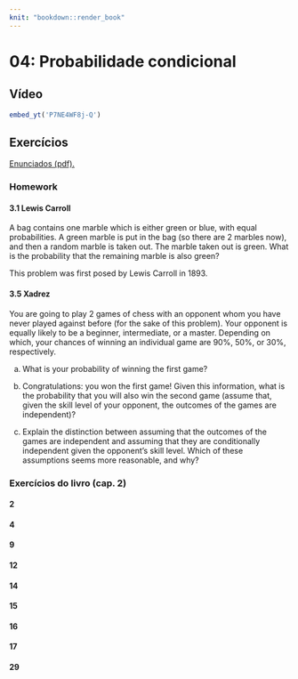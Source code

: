 ```yaml
---
knit: "bookdown::render_book"
---
```


# 04: Probabilidade condicional {-}

## Vídeo {-}

```r
embed_yt('P7NE4WF8j-Q')
```


## Exercícios {-}

[Enunciados (pdf).](https://projects.iq.harvard.edu/files/stat110/files/strategic_practice_and_homework_2.pdf)


### Homework {-}

#### 3.1 Lewis Carroll {-}

::: {.rmdbox latex=1}

 A bag contains one marble which is either green or blue, with equal probabilities. A green marble is put in the bag (so there are $2$ marbles now), and then a random marble is taken out. The marble taken out is green. What is the probability that the remaining marble is also green?

This problem was first posed by Lewis Carroll in 1893.

:::


#### 3.5 Xadrez {-}

::: {.rmdbox latex=1}

You are going to play $2$ games of chess with an opponent whom you have never played against before (for the sake of this problem). Your opponent is equally likely to be a beginner, intermediate, or a master. Depending on which, your chances of winning an individual game are $90\%$, $50\%$, or $30\%$, respectively.
 
a. What is your probability of winning the first game?

b. Congratulations: you won the first game! Given this information, what is the probability that you will also win the second game (assume that, given the skill level of your opponent, the outcomes of the games are independent)?

c. Explain the distinction between assuming that the outcomes of the games are independent and assuming that they are conditionally independent given the opponent’s skill level. Which of these assumptions seems more reasonable, and why?
 
:::


### Exercícios do livro (cap. 2) {-}

#### 2 {-}


#### 4 {-}


#### 9 {-}


#### 12 {-}


#### 14 {-}


#### 15 {-}


#### 16 {-}


#### 17 {-}


#### 29 {-}
